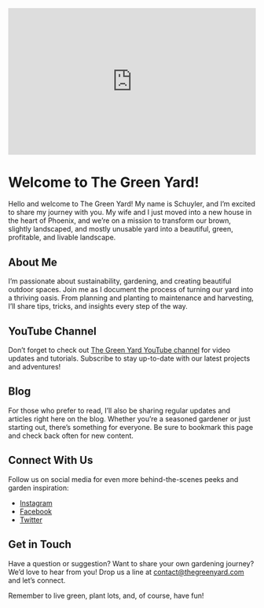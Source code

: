 <div style="position: relative; padding-bottom: 56.25%; height: 0; overflow: hidden; max-width: 100%; height: auto;">
  <iframe style="position: absolute; top: 0; left: 0; width: 100%; height: 100%;" src="https://www.youtube.com/embed/_qtJWZNEXuc?autoplay=1&mute=1&loop=1&playlist=YOUR_VIDEO_ID_HERE" frameborder="0" allow="autoplay; encrypted-media" allowfullscreen></iframe>
</div>

# Welcome to The Green Yard!

Hello and welcome to The Green Yard! My name is Schuyler, and I'm excited to share my journey with you. My wife and I just moved into a new house in the heart of Phoenix, and we're on a mission to transform our brown, slightly landscaped, and mostly unusable yard into a beautiful, green, profitable, and livable landscape.

## About Me

I'm passionate about sustainability, gardening, and creating beautiful outdoor spaces. Join me as I document the process of turning our yard into a thriving oasis. From planning and planting to maintenance and harvesting, I'll share tips, tricks, and insights every step of the way.

## YouTube Channel

Don't forget to check out [The Green Yard YouTube channel](https://www.youtube.com/@thegreenyardaz) for video updates and tutorials. Subscribe to stay up-to-date with our latest projects and adventures!

## Blog

For those who prefer to read, I'll also be sharing regular updates and articles right here on the blog. Whether you're a seasoned gardener or just starting out, there's something for everyone. Be sure to bookmark this page and check back often for new content.

## Connect With Us

Follow us on social media for even more behind-the-scenes peeks and garden inspiration:

- [Instagram](https://www.instagram.com/thegreenyardaz/)
- [Facebook](https://www.facebook.com/thegreenyardaz/)
- [Twitter](https://twitter.com/thegreenyardaz/)

## Get in Touch

Have a question or suggestion? Want to share your own gardening journey? We'd love to hear from you! Drop us a line at [contact@thegreenyard.com](mailto:contact@thegreenyard.com) and let's connect.

Remember to live green, plant lots, and, of course, have fun!
